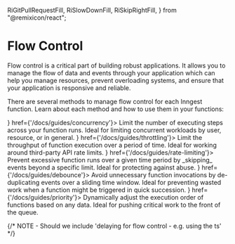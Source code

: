 
  RiGitPullRequestFill,
  RiSlowDownFill,
  RiSkipRightFill,
} from "@remixicon/react";


# Flow Control

Flow control is a critical part of building robust applications. It allows you to manage the flow of data and events through your application which can help you manage resources, prevent overloading systems, and ensure that your application is responsive and reliable.

There are several methods to manage flow control for each Inngest function. Learn about each method and how to use them in your functions:


<CardGroup cols={1}>
  <Card title="Concurrency" icon={<IconConcurrency className="text-basis h-4 w-4" />} href={'/docs/guides/concurrency'}>
    Limit the number of executing steps across your function runs. Ideal for limiting concurrent workloads by user, resource, or in general.
  </Card>
  <Card title="Throttling" icon={<RiSlowDownFill className="text-basis h-4 w-4" />} href={'/docs/guides/throttling'}>
    Limit the throughput of function execution over a period of time. Ideal for working around third-party API rate limits.
  </Card>
  <Card title="Rate Limiting" icon={<RiSkipRightFill className="text-basis h-4 w-4" />} href={'/docs/guides/rate-limiting'}>
    Prevent excessive function runs over a given time period by _skipping_ events beyond a specific limit. Ideal for protecting against abuse.
  </Card>
  <Card title="Debounce" icon={<IconDebounce className="text-basis h-4 w-4" />} href={'/docs/guides/debounce'}>
    Avoid unnecessary function invocations by de-duplicating events over a sliding time window. Ideal for preventing wasted work when a function might be triggered in quick succession.
  </Card>
  <Card title="Priority" icon={<RiGitPullRequestFill className="rotate-90 text-basis h-4 w-4" />} href={'/docs/guides/priority'}>
    Dynamically adjust the execution order of functions based on any data. Ideal for pushing critical work to the front of the queue.
  </Card>
</CardGroup>


{/* NOTE - Should we include 'delaying for flow control - e.g. using the ts' */}